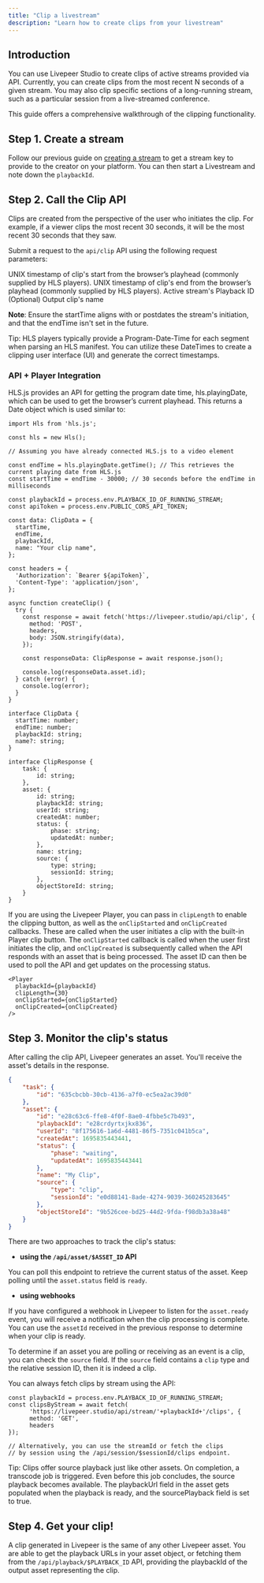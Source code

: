 ```yaml
---
title: "Clip a livestream"
description: "Learn how to create clips from your livestream"
---
```


## Introduction

You can use Livepeer Studio to create clips of active streams provided via API. 
Currently, you can create clips from the most recent N seconds of a given stream. 
You may also clip specific sections of a long-running stream, 
such as a particular session from a live-streamed conference.

This guide offers a comprehensive walkthrough of the clipping functionality.

## Step 1. Create a stream

Follow our previous guide on [creating a stream](/developers/guides/create-livestream) to get a stream key to provide to the creator on your platform.
You can then start a Livestream and note down the `playbackId`.

## Step 2. Call the Clip API

<Info>
  Clips are created from the perspective of the user who initiates the clip. 
  For example, if a viewer clips the most recent 30 seconds, 
  it will be the most recent 30 seconds that they saw.
</Info>

Submit a request to the `api/clip` API using the following request parameters:

<ParamField path="startTime" type="number">
  UNIX timestamp of clip's start from the browser’s playhead (commonly supplied by HLS players).
</ParamField>

<ParamField path="endTime" type="number">
  UNIX timestamp of clip's end from the browser’s playhead (commonly supplied by HLS players).
</ParamField>

<ParamField path="playbackId" type="string">
  Active stream's Playback ID
</ParamField>

<ParamField path="name" type="string">
  (Optional) Output clip's name
</ParamField>

<b>Note</b>: Ensure the startTime aligns with or postdates the stream's initiation, 
and that the endTime isn't set in the future.

<Info>
  Tip: HLS players typically provide a Program-Date-Time for each segment when parsing an 
  HLS manifest. You can utilize these DateTimes to create a clipping user interface (UI) 
  and generate the correct timestamps.
</Info>

### API + Player Integration

HLS.js provides an API for getting the program date time, hls.playingDate, which can be used 
to get the browser’s current playhead. This returns a Date object which is used similar to:

```tsx
import Hls from 'hls.js';

const hls = new Hls();

// Assuming you have already connected HLS.js to a video element

const endTime = hls.playingDate.getTime(); // This retrieves the current playing date from HLS.js
const startTime = endTime - 30000; // 30 seconds before the endTime in milliseconds

const playbackId = process.env.PLAYBACK_ID_OF_RUNNING_STREAM;
const apiToken = process.env.PUBLIC_CORS_API_TOKEN;

const data: ClipData = {
  startTime,
  endTime,
  playbackId,
  name: "Your clip name",
};

const headers = {
  'Authorization': `Bearer ${apiToken}`,
  'Content-Type': 'application/json',
};

async function createClip() {
  try {
    const response = await fetch('https://livepeer.studio/api/clip', {
      method: 'POST',
      headers,
      body: JSON.stringify(data),
    });
    
    const responseData: ClipResponse = await response.json();

    console.log(responseData.asset.id);
  } catch (error) {
    console.log(error);
  }
}

interface ClipData {
  startTime: number;
  endTime: number;
  playbackId: string;
  name?: string;
}

interface ClipResponse {
    task: {
        id: string;
    },
    asset: {
        id: string;
        playbackId: string;
        userId: string;
        createdAt: number;
        status: {
            phase: string;
            updatedAt: number;
        },
        name: string;
        source: {
            type: string;
            sessionId: string;
        },
        objectStoreId: string;
    }
}
```

If you are using the Livepeer Player, you can pass in `clipLength` to enable 
the clipping button, as well as the `onClipStarted` and `onClipCreated` callbacks. 
These are called when the user initiates a clip with the built-in Player clip button. 
The `onClipStarted` callback is called when the user first initiates the clip, and 
`onClipCreated` is subsequently called when the API responds with an asset that is being processed. 
The asset ID can then be used to poll the API and get updates on the processing status. 

```tsx
<Player
  playbackId={playbackId}
  clipLength={30}
  onClipStarted={onClipStarted}
  onClipCreated={onClipCreated}
/>
```

## Step 3. Monitor the clip's status

After calling the clip API, Livepeer generates an asset. You'll receive the asset's details in the response.

```json
{
    "task": {
        "id": "635cbcbb-30cb-4136-a7f0-ec5ea2ac39d0"
    },
    "asset": {
        "id": "e28c63c6-ffe8-4f0f-8ae0-4fbbe5c7b493",
        "playbackId": "e28crdyrtxjkx836",
        "userId": "8f175616-1a6d-4481-86f5-7351c041b5ca",
        "createdAt": 1695835443441,
        "status": {
            "phase": "waiting",
            "updatedAt": 1695835443441
        },
        "name": "My Clip",
        "source": {
            "type": "clip",
            "sessionId": "e0d88141-8ade-4274-9039-360245283645"
        },
        "objectStoreId": "9b526cee-bd25-44d2-9fda-f98db3a38a48"
    }
}
```

There are two approaches to track the clip's status:

- **using the `/api/asset/$ASSET_ID` API**

You can poll this endpoint to retrieve the current status of the asset. 
Keep polling until the `asset.status` field is `ready`.

- **using webhooks**

If you have configured a webhook in Livepeer to listen for the `asset.ready` event, 
you will receive a notification when the clip processing is complete. 
You can use the `assetId` received in the previous response to determine when your clip is ready.

To determine if an asset you are polling or receiving as an event is a clip, 
you can check the `source` field. If the `source` field contains a `clip` 
type and the relative session ID, then it is indeed a clip.

You can always fetch clips by stream using the API:

```tsx
const playbackId = process.env.PLAYBACK_ID_OF_RUNNING_STREAM;
const clipsByStream = await fetch(
      'https://livepeer.studio/api/stream/'+playbackId+'/clips', {
      method: 'GET',
      headers
});

// Alternatively, you can use the streamId or fetch the clips 
// by session using the /api/session/$sessionId/clips endpoint.
```

<Info>
  Tip: Clips offer source playback just like other assets. On completion, 
  a transcode job is triggered. Even before this job concludes, 
  the source playback becomes available. The playbackUrl field in the asset 
  gets populated when the playback is ready, and the sourcePlayback field is set to true.
</Info>

## Step 4. Get your clip!

A clip generated in Livepeer is the same of any other Livepeer asset. 
You are able to get the playback URLs in your asset object, 
or fetching them from the `/api/playback/$PLAYBACK_ID` API, 
providing the playbackId of the output asset representing the clip.




